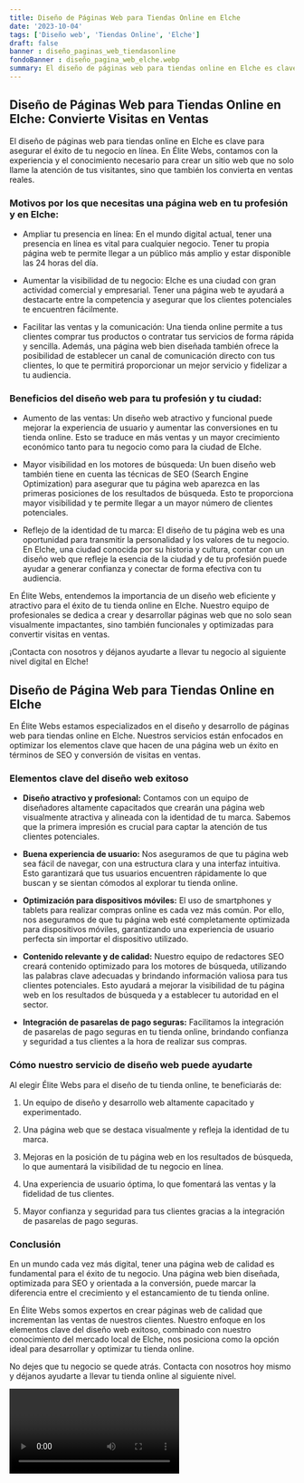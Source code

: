 ```yaml
---
title: Diseño de Páginas Web para Tiendas Online en Elche
date: '2023-10-04'
tags: ['Diseño web', 'Tiendas Online', 'Elche']
draft: false
banner : diseño_paginas_web_tiendasonline
fondoBanner : diseño_pagina_web_elche.webp
summary: El diseño de páginas web para tiendas online en Elche es clave para asegurar el éxito de tu negocio en línea. En Élite Webs, contamos con la experiencia y el conocimiento necesario para crear un sitio web que no solo llame la atención de tus visitantes, sino que también los convierta en ventas reales. 
---
```


## Diseño de Páginas Web para Tiendas Online en Elche: Convierte Visitas en Ventas

El diseño de páginas web para tiendas online en Elche es clave para asegurar el éxito de tu negocio en línea. En Élite Webs, contamos con la experiencia y el conocimiento necesario para crear un sitio web que no solo llame la atención de tus visitantes, sino que también los convierta en ventas reales. 

### Motivos por los que necesitas una página web en tu profesión y en Elche:

- Ampliar tu presencia en línea: En el mundo digital actual, tener una presencia en línea es vital para cualquier negocio. Tener tu propia página web te permite llegar a un público más amplio y estar disponible las 24 horas del día.

- Aumentar la visibilidad de tu negocio: Elche es una ciudad con gran actividad comercial y empresarial. Tener una página web te ayudará a destacarte entre la competencia y asegurar que los clientes potenciales te encuentren fácilmente.

- Facilitar las ventas y la comunicación: Una tienda online permite a tus clientes comprar tus productos o contratar tus servicios de forma rápida y sencilla. Además, una página web bien diseñada también ofrece la posibilidad de establecer un canal de comunicación directo con tus clientes, lo que te permitirá proporcionar un mejor servicio y fidelizar a tu audiencia.

### Beneficios del diseño web para tu profesión y tu ciudad:

- Aumento de las ventas: Un diseño web atractivo y funcional puede mejorar la experiencia de usuario y aumentar las conversiones en tu tienda online. Esto se traduce en más ventas y un mayor crecimiento económico tanto para tu negocio como para la ciudad de Elche.

- Mayor visibilidad en los motores de búsqueda: Un buen diseño web también tiene en cuenta las técnicas de SEO (Search Engine Optimization) para asegurar que tu página web aparezca en las primeras posiciones de los resultados de búsqueda. Esto te proporciona mayor visibilidad y te permite llegar a un mayor número de clientes potenciales.

- Reflejo de la identidad de tu marca: El diseño de tu página web es una oportunidad para transmitir la personalidad y los valores de tu negocio. En Elche, una ciudad conocida por su historia y cultura, contar con un diseño web que refleje la esencia de la ciudad y de tu profesión puede ayudar a generar confianza y conectar de forma efectiva con tu audiencia.

En Élite Webs, entendemos la importancia de un diseño web eficiente y atractivo para el éxito de tu tienda online en Elche. Nuestro equipo de profesionales se dedica a crear y desarrollar páginas web que no solo sean visualmente impactantes, sino también funcionales y optimizadas para convertir visitas en ventas.

¡Contacta con nosotros y déjanos ayudarte a llevar tu negocio al siguiente nivel digital en Elche!

<GifSeo />

<Cta />

## Diseño de Página Web para Tiendas Online en Elche

En Élite Webs estamos especializados en el diseño y desarrollo de páginas web para tiendas online en Elche. Nuestros servicios están enfocados en optimizar los elementos clave que hacen de una página web un éxito en términos de SEO y conversión de visitas en ventas.

### Elementos clave del diseño web exitoso

- **Diseño atractivo y profesional:** Contamos con un equipo de diseñadores altamente capacitados que crearán una página web visualmente atractiva y alineada con la identidad de tu marca. Sabemos que la primera impresión es crucial para captar la atención de tus clientes potenciales.

- **Buena experiencia de usuario:** Nos aseguramos de que tu página web sea fácil de navegar, con una estructura clara y una interfaz intuitiva. Esto garantizará que tus usuarios encuentren rápidamente lo que buscan y se sientan cómodos al explorar tu tienda online.

- **Optimización para dispositivos móviles:** El uso de smartphones y tablets para realizar compras online es cada vez más común. Por ello, nos aseguramos de que tu página web esté completamente optimizada para dispositivos móviles, garantizando una experiencia de usuario perfecta sin importar el dispositivo utilizado.

- **Contenido relevante y de calidad:** Nuestro equipo de redactores SEO creará contenido optimizado para los motores de búsqueda, utilizando las palabras clave adecuadas y brindando información valiosa para tus clientes potenciales. Esto ayudará a mejorar la visibilidad de tu página web en los resultados de búsqueda y a establecer tu autoridad en el sector.

- **Integración de pasarelas de pago seguras:** Facilitamos la integración de pasarelas de pago seguras en tu tienda online, brindando confianza y seguridad a tus clientes a la hora de realizar sus compras.

### Cómo nuestro servicio de diseño web puede ayudarte

Al elegir Élite Webs para el diseño de tu tienda online, te beneficiarás de:

1. Un equipo de diseño y desarrollo web altamente capacitado y experimentado.

2. Una página web que se destaca visualmente y refleja la identidad de tu marca.

3. Mejoras en la posición de tu página web en los resultados de búsqueda, lo que aumentará la visibilidad de tu negocio en línea.

4. Una experiencia de usuario óptima, lo que fomentará las ventas y la fidelidad de tus clientes.

5. Mayor confianza y seguridad para tus clientes gracias a la integración de pasarelas de pago seguras.

### Conclusión

En un mundo cada vez más digital, tener una página web de calidad es fundamental para el éxito de tu negocio. Una página web bien diseñada, optimizada para SEO y orientada a la conversión, puede marcar la diferencia entre el crecimiento y el estancamiento de tu tienda online.

En Élite Webs somos expertos en crear páginas web de calidad que incrementan las ventas de nuestros clientes. Nuestro enfoque en los elementos clave del diseño web exitoso, combinado con nuestro conocimiento del mercado local de Elche, nos posiciona como la opción ideal para desarrollar y optimizar tu tienda online.

No dejes que tu negocio se quede atrás. Contacta con nosotros hoy mismo y déjanos ayudarte a llevar tu tienda online al siguiente nivel.

<Video />

<CtaBot job='Tiendas Online' city='Elche'/>

<Gmaps query='Elche+españa+maps' />